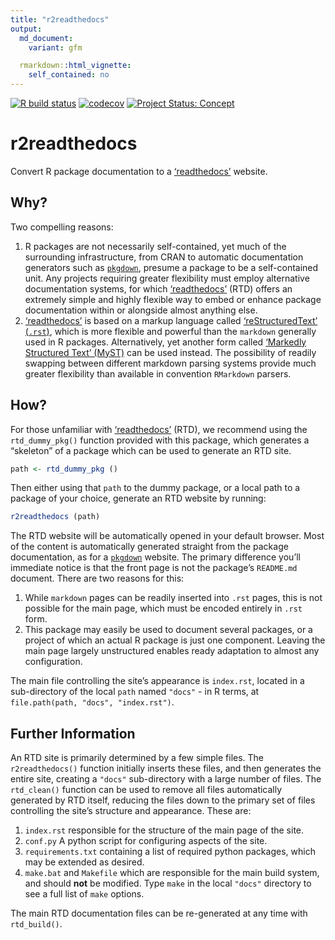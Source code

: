 ```yaml
---
title: "r2readthedocs"
output:
  md_document:
    variant: gfm

  rmarkdown::html_vignette:
    self_contained: no
---
```


<!-- badges: start -->
[![R build status](https://github.com/ropenscilabs/r2readthedocs/workflows/R-CMD-check/badge.svg)](https://github.com/ropenscilabs/r2readthedocs/actions)
[![codecov](https://codecov.io/gh/ropenscilabs/r2readthedocs/branch/main/graph/badge.svg)](https://codecov.io/gh/ropenscilabs/r2readthedocs)
[![Project Status:
Concept](https://www.repostatus.org/badges/latest/concept.svg)](https://www.repostatus.org/#concept)
<!-- badges: end -->

# r2readthedocs

Convert R package documentation to a ['readthedocs'](https://readthedocs.org/) website.

## Why?

Two compelling reasons:

1. R packages are not necessarily self-contained, yet much of the surrounding
   infrastructure, from CRAN to automatic
   documentation generators such as [`pkgdown`](https://pkgdown.r-lib.org/),
   presume a package to be a self-contained unit. Any projects requiring
   greater flexibility must employ alternative documentation systems, for which
   ['readthedocs'](https://readthedocs.org/) (RTD) offers an extremely simple and
   highly flexible way to embed or enhance package documentation within or
   alongside almost anything else.
2. ['readthedocs'](https://readthedocs.org/) is based on a markup language
   called ['reStructuredText'
   (`.rst`)](https://docutils.sourceforge.io/docs/user/rst/quickref.html),
   which is more flexible and powerful than the `markdown` generally used in
   R packages. Alternatively, yet another form called ['Markedly Structured
   Text' (MyST)](https://myst-parser.readthedocs.io/en/latest/index.html#) can
   be used instead. The possibility of readily swapping between different
   markdown parsing systems provide much greater flexibility than available in
   convention `RMarkdown` parsers.

## How?

For those unfamiliar with ['readthedocs'](https://readthedocs.org/) (RTD), we
recommend using the `rtd_dummy_pkg()` function provided with this package,
which generates a "skeleton" of a package which can be used to generate an RTD
site. 

```r
path <- rtd_dummy_pkg ()
```

Then either using that `path` to the dummy package, or a local path to a
package of your choice, generate an RTD website by running:

```r
r2readthedocs (path)
```

The RTD website will be automatically opened in your default browser. Most of
the content is automatically generated straight from the package documentation,
as for a [`pkgdown`](https://pkgdown.r-lib.org/) website. The primary
difference you'll immediate notice is that the front page is not the package's
`README.md` document. There are two reasons for this:

1. While `markdown` pages can be readily inserted into `.rst` pages, this is
   not possible for the main page, which must be encoded entirely in `.rst`
   form.
2. This package may easily be used to document several packages, or a project
   of which an actual R package is just one component. Leaving the main page
   largely unstructured enables ready adaptation to almost any configuration.

The main file controlling the site's appearance is `index.rst`, located in a
sub-directory of the local `path` named `"docs"` - in R terms, at
`file.path(path, "docs", "index.rst")`.

## Further Information

An RTD site is primarily determined by a few simple files. The
`r2readthedocs()` function initially inserts these files, and then generates
the entire site, creating a `"docs"` sub-directory with a large number of
files. The `rtd_clean()` function can be used to remove all files automatically
generated by RTD itself, reducing the files down to the primary set of files
controlling the site's structure and appearance. These are:

1. `index.rst` responsible for the structure of the main page of the site.
2. `conf.py` A python script for configuring aspects of the site.
3. `requirements.txt` containing a list of required python packages, which may
   be extended as desired.
4. `make.bat` and `Makefile` which are responsible for the main build system,
   and should **not** be modified. Type `make` in the local `"docs"` directory
   to see a full list of `make` options.

The main RTD documentation files can be re-generated at any time with
`rtd_build()`.
